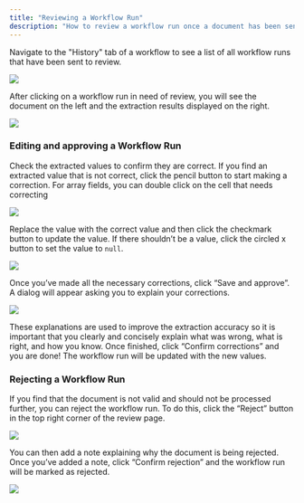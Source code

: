 ```yaml
---
title: "Reviewing a Workflow Run"
description: "How to review a workflow run once a document has been sent to review"
---
```


Navigate to the "History" tab of a workflow to see a list of all workflow runs that have been sent to review.

![](/images/reviewing_workflow_run/history.png)

After clicking on a workflow run in need of review, you will see the document on the left and the extraction results displayed on the right.

![](/images/reviewing_workflow_run/review_page.png)

### Editing and approving a Workflow Run

Check the extracted values to confirm they are correct. If you find an extracted value that is not correct, click the pencil button to start making a correction. For array fields, you can double click on the cell that needs correcting

![](/images/reviewing_workflow_run/review_page_editing.png)

Replace the value with the correct value and then click the checkmark button to update the value. If there shouldn’t be a value, click the circled x button to set the value to `null`.

![](/images/reviewing_workflow_run/review_page_corrected.png)

Once you’ve made all the necessary corrections, click “Save and approve”. A dialog will appear asking you to explain your corrections.

![](/images/reviewing_workflow_run/review_page_confirm_corrections.png)

These explanations are used to improve the extraction accuracy so it is important that you clearly and concisely explain what was wrong, what is right, and how you know.
Once finished, click “Confirm corrections” and you are done! The workflow run will be updated with the new values.

### Rejecting a Workflow Run

If you find that the document is not valid and should not be processed further, you can reject the workflow run. To do this, click the “Reject” button in the top right corner of the review page.

![](/images/reviewing_workflow_run/reject_workflow.png)

You can then add a note explaining why the document is being rejected. Once you’ve added a note, click “Confirm rejection” and the workflow run will be marked as rejected.

![](/images/reviewing_workflow_run/reject_workflow_confirmation.png)
